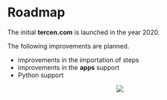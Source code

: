 # Roadmap {#roadmap}

The initial __tercen.com__ is launched in the year 2020.

The following improvements are planned.

* improvements in the importation of steps
* improvements in the __apps__ support
* Python support 


<center>![](images/tercen_logo.png)</center>
